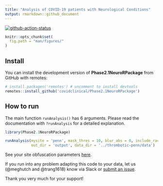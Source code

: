```yaml
---
title: "Analysis of COVID-19 patients with Neurological Conditions"
output: rmarkdown::github_document
---
```


[![github-action-status](https://img.shields.io/github/workflow/status/trang1618/treeheatr/R-CMD-check?logo=github)](https://github.com/trang1618/treeheatr/actions)


```r
knitr::opts_chunk$set(
  fig.path = "man/figures/"
)
```

## Install 

You can install the development version of **Phase2.1NeuroRPackage** from GitHub with remotes:

```r
# install.packages('remotes') # uncomment to install devtools
remotes::install_github('covidclinical/Phase2.1NeuroRPackage')
```

## How to run

The main function `runAnalysis()` has 6 arguments.
Please read the documentation with `?runAnalysis` for a detailed explanation.

```r
library(Phase2.1NeuroRPackage)

runAnalysis(mysite = 'penn', mask_thres = 10, blur_abs = 0, include_race = TRUE,
            out_dir = 'output', data_dir = '../thrombotic-penn/data')
```

See your site obfuscation parameters [here](https://docs.google.com/spreadsheets/d/1Xl9juDBXt86P3xQtsoTaBl2zPl1BIiAG9DI3Rotyqp8/edit#gid=212461777).


If you run into any problem adapting this code to your data, let us (@meghutch and @trang1618) know via Slack or [submit an issue](https://github.com/covidclinical/Phase2.1NeuroRPackage/issues/new).

Thank you very much for your support!
